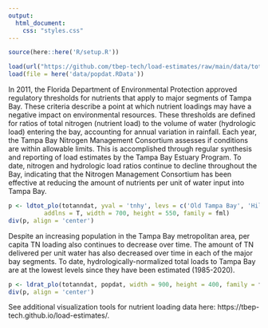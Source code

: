 ```yaml
---
output:
  html_document:
    css: "styles.css"
---
```


```r
source(here::here('R/setup.R'))

load(url("https://github.com/tbep-tech/load-estimates/raw/main/data/totanndat.RData"))
load(file = here('data/popdat.RData'))
```

In 2011, the Florida Department of Environmental Protection approved regulatory thresholds for nutrients that apply to major segments of Tampa Bay.  These criteria describe a point at which nutrient loadings may have a negative impact on environmental resources.  These thresholds are defined for ratios of total nitrogen (nutrient load) to the volume of water (hydrologic load) entering the bay, accounting for annual variation in rainfall.  Each year, the Tampa Bay Nitrogen Management Consortium assesses if conditions are within allowable limits.  This is accomplished through regular synthesis and reporting of load estimates by the Tampa Bay Estuary Program.  To date, nitrogen and hydrologic load ratios continue to decline throughout the Bay, indicating that the Nitrogen Management Consortium has been effective at reducing the amount of nutrients per unit of water input into Tampa Bay. 

```r
p <- ldtot_plo(totanndat, yval = 'tnhy', levs = c('Old Tampa Bay', 'Hillsborough Bay', 'Middle Tampa Bay', 'Lower Tampa Bay'), 
          addlns = T, width = 700, height = 550, family = fml)
div(p, align = 'center')
```

Despite an increasing population in the Tampa Bay metropolitan area, per capita TN loading also continues to decrease over time. The amount of TN delivered per unit water has also decreased over time in each of the major bay segments. To date, hydrologically-normalized total loads to Tampa Bay are at the lowest levels since they have been estimated (1985-2020). 

```r
p <- ldrat_plo(totanndat, popdat, width = 900, height = 400, family = fml)
div(p, align = 'center')
```

See additional visualization tools for nutrient loading data here: https://tbep-tech.github.io/load-estimates/.

